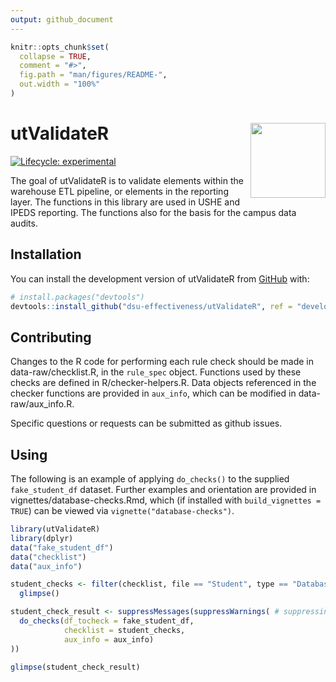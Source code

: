 ```yaml
---
output: github_document
---
```


<!-- README.md is generated from README.Rmd. Please edit that file -->

```r
knitr::opts_chunk$set(
  collapse = TRUE,
  comment = "#>",
  fig.path = "man/figures/README-",
  out.width = "100%"
)
```

# utValidateR <img src="man/figures/README-ut_ie_logo.png" align="right" width="120" />

<!-- badges: start -->
[![Lifecycle: experimental](https://img.shields.io/badge/lifecycle-experimental-orange.svg)](https://lifecycle.r-lib.org/articles/stages.html#experimental)
<!-- badges: end -->

The goal of utValidateR is to validate elements within the warehouse ETL pipeline, or elements in the reporting layer. The functions in this library are used in USHE and IPEDS reporting. The functions also for the basis for the campus data audits. 

## Installation

You can install the development version of utValidateR from [GitHub](https://github.com/) with:

``` r
# install.packages("devtools")
devtools::install_github("dsu-effectiveness/utValidateR", ref = "develop")
```

## Contributing

Changes to the R code for performing each rule check should be made in data-raw/checklist.R, in the `rule_spec` object. Functions used by these checks are defined in R/checker-helpers.R. Data objects referenced in the checker functions are provided in `aux_info`, which can be modified in data-raw/aux_info.R. 

Specific questions or requests can be submitted as github issues.  

## Using

The following is an example of applying `do_checks()` to the supplied `fake_student_df` dataset. Further examples and orientation are provided in vignettes/database-checks.Rmd, which (if installed with `build_vignettes = TRUE`) can be viewed via `vignette("database-checks")`.

```r
library(utValidateR)
library(dplyr)
data("fake_student_df")
data("checklist")
data("aux_info")

student_checks <- filter(checklist, file == "Student", type == "Database") %>% 
  glimpse()

student_check_result <- suppressMessages(suppressWarnings( # suppressing rather verbose error descriptions
  do_checks(df_tocheck = fake_student_df, 
            checklist = student_checks, 
            aux_info = aux_info)
))

glimpse(student_check_result)
```

